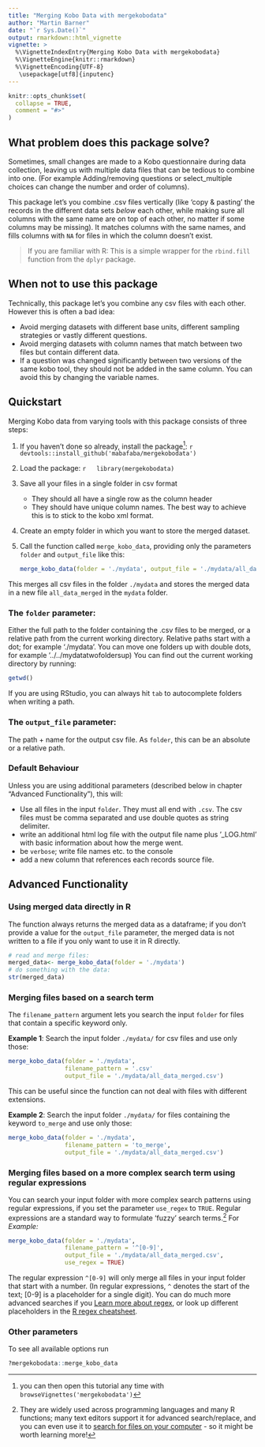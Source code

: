 ```yaml
---
title: "Merging Kobo Data with mergekobodata"
author: "Martin Barner"
date: "`r Sys.Date()`"
output: rmarkdown::html_vignette
vignette: >
  %\VignetteIndexEntry{Merging Kobo Data with mergekobodata}
  %\VignetteEngine{knitr::rmarkdown}
  %\VignetteEncoding{UTF-8}
   \usepackage[utf8]{inputenc}
---
```


```r
knitr::opts_chunk$set(
  collapse = TRUE,
  comment = "#>"
)
```


## What problem does this package solve?

Sometimes, small changes are made to a Kobo questionnaire during data collection, leaving us with multiple data files that can be tedious to combine into one. (For example Adding/removing questions or select_multiple choices can change the number and order of columns).

This package let's you combine .csv files vertically (like 'copy & pasting' the records in the different data sets _below_ each other, while making sure all columns with the same name are on top of each other, no matter if some columns may be missing). It matches columns with the same names, and fills columns with `NA` for files in which the column doesn't exist.

> If you are familiar with R: This is a simple wrapper for the `rbind.fill` function from the `dplyr` package.

## When not to use this package
Technically, this package let's you combine any csv files with each other. However this is often a bad idea:

- Avoid merging datasets with different base units, different sampling strategies or vastly different questions.
- Avoid merging datasets with column names that match between two files but contain different data.
- If a question was changed significantly between two versions of the same kobo tool, they should not be added in the same column. You can avoid this by changing the variable names.

## Quickstart

Merging Kobo data from varying tools with this package consists of three steps:

1. If you haven't done so already, install the package[^2]:
    ```r
    devtools::install_github('mabafaba/mergekobodata')
    ```
   
    [^2]: you can then open this tutorial any time with `browseVignettes('mergekobodata')`

1. Load the package:
    ```r
  library(mergekobodata)
    ```
    
1. Save all your files in a single folder in csv format
    - They should all have a single row as the column header
    - They should have unique column names. The best way to achieve this is to stick to the kobo xml format.

1. Create an empty folder in which you want to store the merged dataset.

1. Call the function called `merge_kobo_data`, providing only the parameters `folder` and `output_file` like this:

    ```r
    merge_kobo_data(folder = './mydata', output_file = './mydata/all_data_merged.csv')
    ```

This merges all csv files in the folder `./mydata` and stores the merged data in a new file `all_data_merged` in the `mydata` folder.

### The `folder` parameter:
Either the full path to the folder containing the .csv files to be merged, or a relative path from the current working directory. Relative paths start with a dot; for example './mydata'. You can move one folders up with double dots, for example '../../mydatatwofoldersup) You can find out the current working directory by running:
```r
getwd()
```
If you are using RStudio, you can always hit `tab` to autocomplete folders when writing a path.

### The `output_file` parameter:
The path + name for the output csv file. As `folder`, this can be an absolute or a relative path.


### Default Behaviour
Unless you are using additional parameters (described below in chapter "Advanced Functionality"), this will:

- Use all files in the input `folder`. They must all end with `.csv`. The csv files must be comma separated and use double quotes as string delimiter.
- write an additional html log file with the output file name plus '_LOG.html' with basic information about how the merge went.
- be `verbose`; write file names etc. to the console
- add a new column that references each records source file.

## Advanced Functionality

### Using merged data directly in R
The function always returns the merged data as a dataframe; if you don't provide a value for the `output_file` parameter, the merged data is not written to a file if you only want to use it in R directly.

```r
# read and merge files:
merged_data<- merge_kobo_data(folder = './mydata')
# do something with the data:
str(merged_data)
```

### Merging files based on a search term

The `filename_pattern` argument lets you search the input `folder` for files that contain a specific keyword only.

**Example 1**: Search the input folder `./mydata/` for csv files and use only those:

```r
merge_kobo_data(folder = './mydata',
                filename_pattern = '.csv'
                output_file = './mydata/all_data_merged.csv')
```
This can be useful since the function can not deal with files with different extensions.

**Example 2**: Search the input folder `./mydata/` for files containing the keyword `to_merge` and use only those:

```r
merge_kobo_data(folder = './mydata',
                filename_pattern = 'to_merge',
                output_file = './mydata/all_data_merged.csv')
```


### Merging files based on a more complex search term using regular expressions

You can search your input folder with more complex search patterns using regular expressions, if you set the parameter `use_regex` to `TRUE`. Regular expressions are a standard way to formulate 'fuzzy' search terms.[^1]
For *Example:*
```r
merge_kobo_data(folder = './mydata',
                filename_pattern = '^[0-9]',
                output_file = './mydata/all_data_merged.csv',
                use_regex = TRUE)
```


The regular expression `^[0-9]` will only merge all files in your input folder that start with a number. (In regular expressions, `^` denotes the start of the text; [0-9] is a placeholder for a single digit). You can do much more advanced searches if you [Learn more about regex](https://ryanstutorials.net/regular-expressions-tutorial/), or look up different placeholders in the [R regex cheatsheet](https://www.rstudio.com/wp-content/uploads/2016/09/RegExCheatsheet.pdf). 

[^1]: They are widely used across programming languages and many R functions; many text editors support it for advanced search/replace, and you can even use it to [search for files on your computer](https://superuser.com/questions/1123180/how-to-search-files-with-specific-pattern-on-os-x) - so it might be worth learning more!



### Other parameters
To see all available options run
```r
?mergekobodata::merge_kobo_data
```



